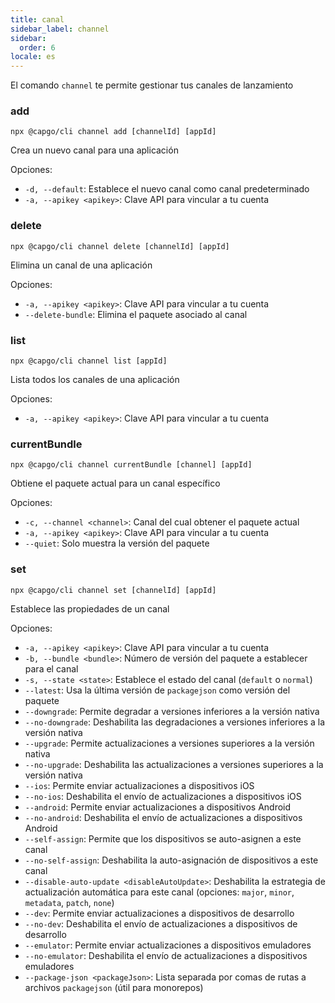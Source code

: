 ```yaml
---
title: canal
sidebar_label: channel
sidebar:
  order: 6
locale: es
---
```


El comando `channel` te permite gestionar tus canales de lanzamiento

### add

`npx @capgo/cli channel add [channelId] [appId]`

Crea un nuevo canal para una aplicación

Opciones:

- `-d, --default`: Establece el nuevo canal como canal predeterminado
- `-a, --apikey <apikey>`: Clave API para vincular a tu cuenta

### delete

`npx @capgo/cli channel delete [channelId] [appId]`

Elimina un canal de una aplicación

Opciones:

- `-a, --apikey <apikey>`: Clave API para vincular a tu cuenta
- `--delete-bundle`: Elimina el paquete asociado al canal

### list

`npx @capgo/cli channel list [appId]`

Lista todos los canales de una aplicación

Opciones:

- `-a, --apikey <apikey>`: Clave API para vincular a tu cuenta

### currentBundle

`npx @capgo/cli channel currentBundle [channel] [appId]`

Obtiene el paquete actual para un canal específico

Opciones:

- `-c, --channel <channel>`: Canal del cual obtener el paquete actual
- `-a, --apikey <apikey>`: Clave API para vincular a tu cuenta
- `--quiet`: Solo muestra la versión del paquete

### set

`npx @capgo/cli channel set [channelId] [appId]`

Establece las propiedades de un canal

Opciones:

- `-a, --apikey <apikey>`: Clave API para vincular a tu cuenta
- `-b, --bundle <bundle>`: Número de versión del paquete a establecer para el canal
- `-s, --state <state>`: Establece el estado del canal (`default` o `normal`)
- `--latest`: Usa la última versión de `packagejson` como versión del paquete
- `--downgrade`: Permite degradar a versiones inferiores a la versión nativa
- `--no-downgrade`: Deshabilita las degradaciones a versiones inferiores a la versión nativa
- `--upgrade`: Permite actualizaciones a versiones superiores a la versión nativa
- `--no-upgrade`: Deshabilita las actualizaciones a versiones superiores a la versión nativa
- `--ios`: Permite enviar actualizaciones a dispositivos iOS
- `--no-ios`: Deshabilita el envío de actualizaciones a dispositivos iOS
- `--android`: Permite enviar actualizaciones a dispositivos Android
- `--no-android`: Deshabilita el envío de actualizaciones a dispositivos Android
- `--self-assign`: Permite que los dispositivos se auto-asignen a este canal
- `--no-self-assign`: Deshabilita la auto-asignación de dispositivos a este canal
- `--disable-auto-update <disableAutoUpdate>`: Deshabilita la estrategia de actualización automática para este canal (opciones: `major`, `minor`, `metadata`, `patch`, `none`)
- `--dev`: Permite enviar actualizaciones a dispositivos de desarrollo
- `--no-dev`: Deshabilita el envío de actualizaciones a dispositivos de desarrollo
- `--emulator`: Permite enviar actualizaciones a dispositivos emuladores
- `--no-emulator`: Deshabilita el envío de actualizaciones a dispositivos emuladores
- `--package-json <packageJson>`: Lista separada por comas de rutas a archivos `packagejson` (útil para monorepos)